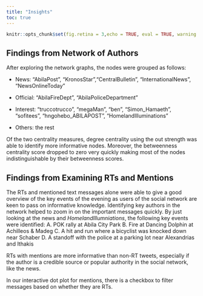 ```yaml
---
title: "Insights"
toc: true
---
```


```r
knitr::opts_chunk$set(fig.retina = 3,echo = TRUE, eval = TRUE, warning = FALSE, message = FALSE)
```

## Findings from Network of Authors 

After exploring the network graphs, the nodes were grouped as follows: 

* News: "AbilaPost", "KronosStar","CentralBulletin", "InternationalNews", "NewsOnlineToday"

* Official: "AbilaFireDept", "AbilaPoliceDepartment"

* Interest: "truccotrucco", "megaMan", "ben", "Simon_Hamaeth", "sofitees", "hngohebo_ABILAPOST", "HomelandIlluminations"

* Others: the rest 

Of the two centrality measures, degree centrality using the out strength was able to identify more informative nodes. Moreover, the betweenness centrality score dropped to zero very quickly making most of the nodes indistinguishable by their betweenness scores. 

## Findings from Examining RTs and Mentions

The RTs and mentioned text messages alone were able to give a good overview of the key events of the evening as users of the social network are keen to pass on informative knowledge. Identifying key authors in the network helped to zoom in on the important messages quickly. 
By just looking at the news and *HomelandIllumniations*, the following key events were identified: 
A.	POK rally at Abila City Park 
B.	Fire at Dancing Dolphin at Achilleos & Madeg
C.	A hit and run where a bicyclist was knocked down near Schaber 
D.	A standoff with the police at a parking lot near Alexandrias and Ithakis


RTs with mentions are more informative than non-RT tweets, especially if the author is a credible source or popular authority in the social network, like the news.

In our interactive dot plot for mentions, there is a checkbox to filter messages based on whether they are RTs.   
